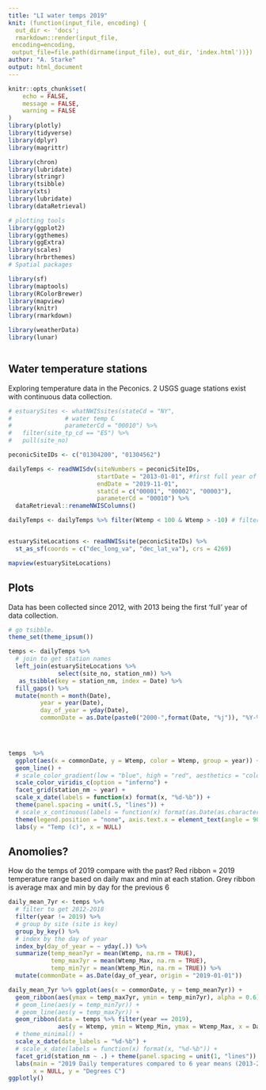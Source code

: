 ```yaml
---
title: "LI water temps 2019"
knit: (function(input_file, encoding) {
  out_dir <- 'docs';
  rmarkdown::render(input_file,
 encoding=encoding,
 output_file=file.path(dirname(input_file), out_dir, 'index.html'))})
author: "A. Starke"
output: html_document
---
```


```r
knitr::opts_chunk$set(
	echo = FALSE,
	message = FALSE,
	warning = FALSE
)
library(plotly)
library(tidyverse)
library(dplyr)
library(magrittr)

library(chron)
library(lubridate)
library(stringr)
library(tsibble)
library(xts)
library(lubridate)
library(dataRetrieval)

# plotting tools
library(ggplot2)
library(ggthemes)
library(ggExtra)
library(scales)
library(hrbrthemes)
# Spatial packages

library(sf)
library(maptools)
library(RColorBrewer)
library(mapview)
library(knitr)
library(rmarkdown)

library(weatherData)
library(lunar)



```

## Water temperature stations

Exploring temperature data in the Peconics.
2 USGS guage stations exist with continuous data collection. 


```r
# estuarySites <- whatNWISsites(stateCd = "NY", 
#               # water temp C
#               parameterCd = "00010") %>% 
#   filter(site_tp_cd == "ES") %>% 
#   pull(site_no)

peconicSiteIDs <- c("01304200", "01304562")

dailyTemps <- readNWISdv(siteNumbers = peconicSiteIDs, 
                         startDate = "2013-01-01", #first full year of data collection 2013.
                         endDate = "2019-11-01",
                         statCd = c("00001", "00002", "00003"),
                         parameterCd = "00010") %>% 
  dataRetrieval::renameNWISColumns() 

dailyTemps <- dailyTemps %>% filter(Wtemp < 100 & Wtemp > -10) # filter out coded -9999s and 9999s


estuarySiteLocations <- readNWISsite(peconicSiteIDs) %>% 
  st_as_sf(coords = c("dec_long_va", "dec_lat_va"), crs = 4269)

mapview(estuarySiteLocations)


```

## Plots
 
Data has been collected since 2012, with 2013 being the first 'full' year of data collection.


```r
# go tsibble.
theme_set(theme_ipsum())

temps <- dailyTemps %>% 
  # join to get station names
  left_join(estuarySiteLocations %>% 
              select(site_no, station_nm)) %>%
   as_tsibble(key = station_nm, index = Date) %>% 
  fill_gaps() %>% 
  mutate(month = month(Date),
         year = year(Date),
         day_of_year = yday(Date),
         commonDate = as.Date(paste0("2000-",format(Date, "%j")), "%Y-%j"))

 


temps  %>% 
  ggplot(aes(x = commonDate, y = Wtemp, color = Wtemp, group = year)) +
  geom_line() + 
  # scale_color_gradient(low = "blue", high = "red", aesthetics = "color") + 
  scale_color_viridis_c(option = "inferno") +
  facet_grid(station_nm ~ year) + 
  scale_x_date(labels = function(x) format(x, "%d-%b")) +
  theme(panel.spacing = unit(.5, "lines")) +
  # scale_x_continuous(labels = function(x) format(as.Date(as.character(x), "%j"), "%d-%b")) +
  theme(legend.position = "none", axis.text.x = element_text(angle = 90, hjust = 1)) + 
  labs(y = "Temp (c)", x = NULL)


```

## Anomolies?  
How do the temps of 2019 compare with the past? 
Red ribbon = 2019 temperature range based on daily max and min at each station. Grey ribbon is average max and min by day for the previous 6
 
```r
daily_mean_7yr <- temps %>% 
  # filter to get 2012-2018
  filter(year != 2019) %>% 
  # group by site (site is key)
  group_by_key() %>%
  # index by the day of year
  index_by(day_of_year = ~ yday(.)) %>% 
  summarize(temp_mean7yr = mean(Wtemp, na.rm = TRUE),
            temp_max7yr = mean(Wtemp_Max, na.rm = TRUE),
            temp_min7yr = mean(Wtemp_Min, na.rm = TRUE)) %>% 
  mutate(commonDate = as.Date(day_of_year, origin = "2019-01-01"))

daily_mean_7yr %>% ggplot(aes(x = commonDate, y = temp_mean7yr)) + 
  geom_ribbon(aes(ymax = temp_max7yr, ymin = temp_min7yr), alpha = 0.6) +
  # geom_line(aes(y = temp_min7yr)) +
  # geom_line(aes(y = temp_max7yr)) + 
  geom_ribbon(data = temps %>% filter(year == 2019), 
              aes(y = Wtemp, ymin = Wtemp_Min, ymax = Wtemp_Max, x = Date), fill = 'red', alpha = 0.6) + 
  # theme_minimal() + 
  scale_x_date(date_labels = "%d-%b") +
  # scale_x_date(labels = function(x) format(x, "%d-%b")) +
  facet_grid(station_nm ~ .) + theme(panel.spacing = unit(1, "lines")) +
  labs(main = "2019 Daily temperatures compared to 6 year means (2013-2018)", 
       x = NULL, y = "Degrees C")
ggplotly()

```

